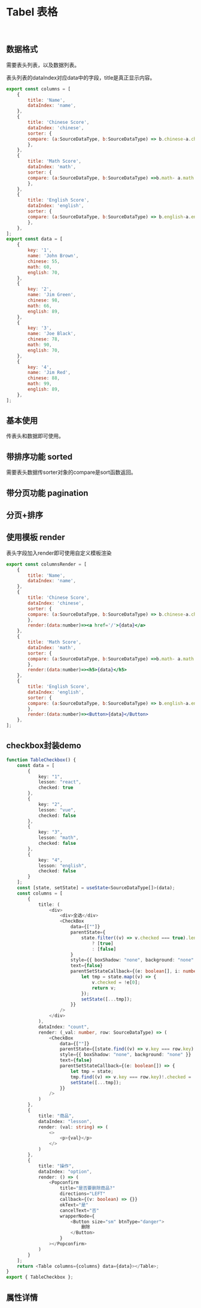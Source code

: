 

<Meta title='DISPLAY | Tabel 表格' component={Tabel} />

<br/>

# Tabel 表格

<br/>

## 数据格式

需要表头列表，以及数据列表。

表头列表的dataIndex对应data中的字段，title是真正显示内容。


```jsx
export const columns = [
    {
        title: 'Name',
        dataIndex: 'name',
    },
    {
        title: 'Chinese Score',
        dataIndex: 'chinese',
        sorter: {
        compare: (a:SourceDataType, b:SourceDataType) => b.chinese-a.chinese ,
        },
    },
    {
        title: 'Math Score',
        dataIndex: 'math',
        sorter: {
        compare: (a:SourceDataType, b:SourceDataType) =>b.math- a.math ,
        },
    },
    {
        title: 'English Score',
        dataIndex: 'english',
        sorter: {
        compare: (a:SourceDataType, b:SourceDataType) => b.english-a.english ,
        },
    },
];
export const data = [
    {
        key: '1',
        name: 'John Brown',
        chinese: 55,
        math: 60,
        english: 70,
    },
    {
        key: '2',
        name: 'Jim Green',
        chinese: 98,
        math: 66,
        english: 89,
    },
    {
        key: '3',
        name: 'Joe Black',
        chinese: 78,
        math: 90,
        english: 70,
    },
    {
        key: '4',
        name: 'Jim Red',
        chinese: 88,
        math: 99,
        english: 89,
    },
];
```

## 基本使用

传表头和数据即可使用。

<Preview>
    <Story name='table basic'> 
        <Tabel data={data} columns={columns} ></Tabel>
    </Story>
</Preview>



## 带排序功能 sorted

需要表头数据传sorter对象的compare是sort函数返回。

<Preview>
    <Story name='table'> 
        <Tabel data={data} columns={columns} sorted={true} ></Tabel>
    </Story>
</Preview>


## 带分页功能 pagination
<Preview>
    <Story name='tablelong'> 
        <Tabel data={longdata} columns={longcolumns} pagination={true}></Tabel>
    </Story>
</Preview>


## 分页+排序

<Preview>
    <Story name='tablelonglong'> 
        <Tabel data={longlongdata} columns={columns} sorted={true} pagination={true}></Tabel>
    </Story>
</Preview>

## 使用模板 render 

表头字段加入render即可使用自定义模板渲染

```jsx
export const columnsRender = [
    {
        title: 'Name',
        dataIndex: 'name',
    },
    {
        title: 'Chinese Score',
        dataIndex: 'chinese',
        sorter: {
        compare: (a:SourceDataType, b:SourceDataType) => b.chinese-a.chinese ,
        },
        render:(data:number)=><a href='/'>{data}</a>
    },
    {
        title: 'Math Score',
        dataIndex: 'math',
        sorter: {
        compare: (a:SourceDataType, b:SourceDataType) =>b.math- a.math ,
        },
        render:(data:number)=><h5>{data}</h5>
    },
    {
        title: 'English Score',
        dataIndex: 'english',
        sorter: {
        compare: (a:SourceDataType, b:SourceDataType) => b.english-a.english ,
        },
        render:(data:number)=><Button>{data}</Button>
    },
];

```


<Preview>
    <Story name='tableremder'> 
        <Tabel data={data} columns={columnsRender} sorted={true} ></Tabel>
    </Story>
</Preview>

## checkbox封装demo

<Preview>
    <Story name='checkbox'> 
        <TableCheckbox />
    </Story>
</Preview>

```typescript
function TableCheckbox() {
	const data = [
		{
			key: "1",
			lesson: "react",
			checked: true
		},
		{
			key: "2",
			lesson: "vue",
			checked: false
		},
		{
			key: "3",
			lesson: "math",
			checked: false
		},
		{
			key: "4",
			lesson: "english",
			checked: false
		}
	];
	const [state, setState] = useState<SourceDataType[]>(data);
	const columns = [
		{
			title: (
				<div>
					<div>全选</div>
					<CheckBox
						data={[""]}
						parentState={
							state.filter((v) => v.checked === true).length === data.length
								? [true]
								: [false]
						}
						style={{ boxShadow: "none", background: "none" }}
						text={false}
						parentSetStateCallback={(e: boolean[], i: number) => {
							let tmp = state.map((v) => {
								v.checked = !e[0];
								return v;
							});
							setState([...tmp]);
						}}
					/>
				</div>
			),
			dataIndex: "count",
			render: (_val: number, row: SourceDataType) => (
				<CheckBox
					data={[""]}
					parentState={[state.find((v) => v.key === row.key)!.checked]}
					style={{ boxShadow: "none", background: "none" }}
					text={false}
					parentSetStateCallback={(e: boolean[]) => {
						let tmp = state;
						tmp.find((v) => v.key === row.key)!.checked = !e[0];
						setState([...tmp]);
					}}
				/>
			)
		},
		{
			title: "商品",
			dataIndex: "lesson",
			render: (val: string) => (
				<>
					<p>{val}</p>
				</>
			)
		},
		{
			title: "操作",
			dataIndex: "option",
			render: () => (
				<Popconfirm
					title="是否要删除商品?"
					directions="LEFT"
					callback={(v: boolean) => {}}
					okText="是"
					cancelText="否"
					wrapperNode={
						<Button size="sm" btnType="danger">
							删除
						</Button>
					}
				></Popconfirm>
			)
		}
	];
	return <Table columns={columns} data={data}></Table>;
}
export { TableCheckbox };
```


## 属性详情



<Props of={Tabel}></Props>